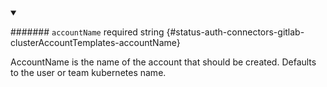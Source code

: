 
<details className="config-field" data-expandable="false" open>
<summary>

####### `accountName` <span className="config-field-required" data-required="false">required</span> <span className="config-field-type">string</span> <span className="config-field-default"></span> <span className="config-field-enum"></span> {#status-auth-connectors-gitlab-clusterAccountTemplates-accountName}

AccountName is the name of the account that should
be created. Defaults to the user or team kubernetes name.

</summary>



</details>
